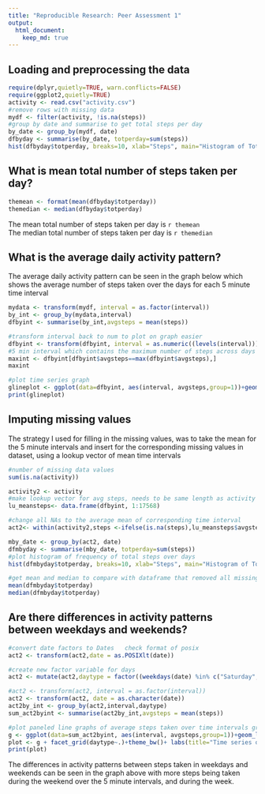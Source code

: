 ```yaml
---
title: "Reproducible Research: Peer Assessment 1"
output: 
  html_document:
    keep_md: true
---
```



## Loading and preprocessing the data  
```r
require(dplyr,quietly=TRUE, warn.conflicts=FALSE)
require(ggplot2,quietly=TRUE)
activity <- read.csv("activity.csv")
#remove rows with missing data
mydf <- filter(activity, !is.na(steps))
#group by date and summarise to get total steps per day
by_date <- group_by(mydf, date)
dfbyday <- summarise(by_date, totperday=sum(steps))
hist(dfbyday$totperday, breaks=10, xlab="Steps", main="Histogram of Total Steps per Day with missing data")

```

## What is mean total number of steps taken per day?

```r
themean <- format(mean(dfbyday$totperday))
themedian <- median(dfbyday$totperday)
```

The mean total number of steps taken per day is `r themean`   
The median total number of steps taken per day is `r themedian` 

## What is the average daily activity pattern?
The average daily activity pattern can be seen in the graph below which shows the average number of steps taken over the days for each 5 minute time interval  
```r
mydata <- transform(mydf, interval = as.factor(interval))
by_int <- group_by(mydata,interval)
dfbyint <- summarise(by_int,avgsteps = mean(steps))

#transform interval back to num to plot on graph easier
dfbyint <- transform(dfbyint, interval = as.numeric((levels(interval))))
#5 min interval which contains the maximum number of steps across days
maxint <- dfbyint[dfbyint$avgsteps==max(dfbyint$avgsteps),]
maxint

#plot time series graph
glineplot <- ggplot(data=dfbyint, aes(interval, avgsteps,group=1))+geom_line() + labs(title="Time series of Average Steps of 5 min Intervals",x="5 minute Intervals", y="Average steps taken")
print(glineplot)

```
  
## Imputing missing values  
The strategy I used for filling in the missing values, was to take the mean for the 5 minute intervals and insert for the corresponding missing values in dataset, using a lookup vector of mean time intervals  

```r
#number of missing data values
sum(is.na(activity))

activity2 <- activity
#make lookup vector for avg steps, needs to be same length as activity vector
lu_meansteps<- data.frame(dfbyint, 1:17568) 

#change all NAs to the average mean of corresponding time interval
act2<- within(activity2,steps <-ifelse(is.na(steps),lu_meansteps$avgsteps[lu_meansteps$interval==activity2$interval],steps))

mby_date <- group_by(act2, date)
dfmbyday <- summarise(mby_date, totperday=sum(steps))
#plot histogram of frequency of total steps over days
hist(dfmbyday$totperday, breaks=10, xlab="Steps", main="Histogram of Total Steps per Day without missing data")

#get mean and median to compare with dataframe that removed all missing values
mean(dfmbyday$totperday)
median(dfmbyday$totperday)

```

## Are there differences in activity patterns between weekdays and weekends? 

```r
#convert date factors to Dates   check format of posix
act2 <- transform(act2,date = as.POSIXlt(date))

#create new factor variable for days
act2 <- mutate(act2,daytype = factor((weekdays(date) %in% c("Saturday","Sunday")),labels=c("weekend","weekday"))) 

#act2 <- transform(act2, interval = as.factor(interval))
act2 <- transform(act2, date = as.character(date))
act2by_int <- group_by(act2,interval,daytype)
sum_act2byint <- summarise(act2by_int,avgsteps = mean(steps))

#plot paneled line graphs of average steps taken over time intervals grouped by weekday and weekend
g <- ggplot(data=sum_act2byint, aes(interval, avgsteps,group=1))+geom_line()
plot <- g + facet_grid(daytype~.)+theme_bw()+ labs(title="Time series of Average Steps of 5 min Intervals by weekdays",x="5 minute Intervals", y="Average steps taken") 
print(plot)

```

The differences in activity patterns between steps taken in weekdays and weekends can be seen in the graph above with more steps being taken during the weekend over the 5 minute intervals, and during the week. 


